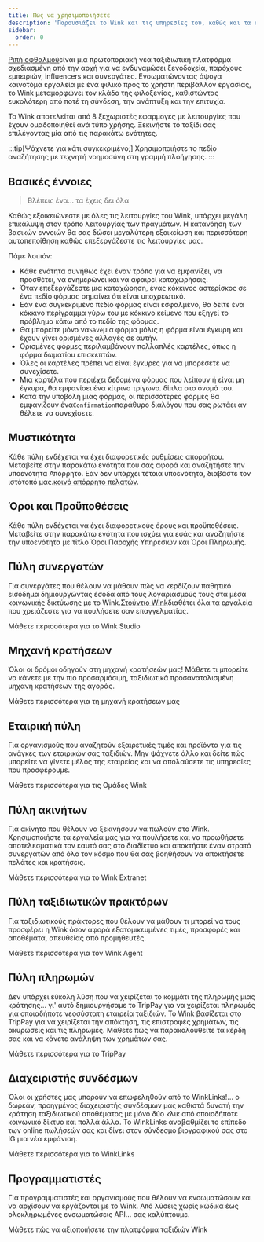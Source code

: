 ```yaml
---
title: Πώς να χρησιμοποιήσετε
description: 'Παρουσιάζει το Wink και τις υπηρεσίες του, καθώς και τα επόμενα βήματα.'
sidebar:
  order: 0
---
```


[Ριπή οφθαλμού](https://wink.travel)είναι μια πρωτοποριακή νέα ταξιδιωτική πλατφόρμα σχεδιασμένη από την αρχή για να ενδυναμώσει ξενοδοχεία, παρόχους εμπειριών, influencers και συνεργάτες. Ενσωματώνοντας άψογα καινοτόμα εργαλεία με ένα φιλικό προς το χρήστη περιβάλλον εργασίας, το Wink μεταμορφώνει τον κλάδο της φιλοξενίας, καθιστώντας ευκολότερη από ποτέ τη σύνδεση, την ανάπτυξη και την επιτυχία.

Το Wink αποτελείται από 8 ξεχωριστές εφαρμογές με λειτουργίες που έχουν ομαδοποιηθεί ανά τύπο χρήσης.
Ξεκινήστε το ταξίδι σας επιλέγοντας μία από τις παρακάτω ενότητες.

:::tip\[Ψάχνετε για κάτι συγκεκριμένο;]
Χρησιμοποιήστε το πεδίο αναζήτησης με τεχνητή νοημοσύνη στη γραμμή πλοήγησης.
:::

## Βασικές έννοιες

> Βλέπεις ένα... τα έχεις δει όλα

Καθώς εξοικειώνεστε με όλες τις λειτουργίες του Wink, υπάρχει μεγάλη επικάλυψη στον τρόπο λειτουργίας των πραγμάτων.
Η κατανόηση των βασικών εννοιών θα σας δώσει μεγαλύτερη εξοικείωση και περισσότερη αυτοπεποίθηση καθώς επεξεργάζεστε τις λειτουργίες μας.

Πάμε λοιπόν:

* Κάθε ενότητα συνήθως έχει έναν τρόπο για να εμφανίζει, να προσθέτει, να ενημερώνει και να αφαιρεί καταχωρήσεις.
* Όταν επεξεργάζεστε μια καταχώρηση, ένας κόκκινος αστερίσκος<Badge text="*" variant="danger" size="large" />
  σε ένα πεδίο φόρμας σημαίνει ότι είναι υποχρεωτικό.
* Εάν ένα συγκεκριμένο πεδίο φόρμας είναι εσφαλμένο, θα δείτε ένα κόκκινο περίγραμμα γύρω του με κόκκινο κείμενο που εξηγεί το πρόβλημα κάτω από το πεδίο της φόρμας.
* Θα μπορείτε μόνο να`Save`μια φόρμα μόλις η φόρμα είναι έγκυρη και έχουν γίνει ορισμένες αλλαγές σε αυτήν.
* Ορισμένες φόρμες περιλαμβάνουν πολλαπλές καρτέλες, όπως η φόρμα δωματίου επισκεπτών.
* Όλες οι καρτέλες πρέπει να είναι έγκυρες για να μπορέσετε να συνεχίσετε.
* Μια καρτέλα που περιέχει δεδομένα φόρμας που λείπουν ή είναι μη έγκυρα, θα εμφανίσει ένα κίτρινο τρίγωνο.<Badge text="⚠️" variant="caution" size="large" />
  δίπλα στο όνομά του.
* Κατά την υποβολή μιας φόρμας, οι περισσότερες φόρμες θα εμφανίζουν ένα`Confirmation`παράθυρο διαλόγου που σας ρωτάει αν θέλετε να συνεχίσετε.

## Μυστικότητα

Κάθε πύλη ενδέχεται να έχει διαφορετικές ρυθμίσεις απορρήτου. Μεταβείτε στην παρακάτω ενότητα που σας αφορά και αναζητήστε την υποενότητα Απόρρητο. Εάν δεν υπάρχει τέτοια υποενότητα, διαβάστε τον ιστότοπό μας.[κοινό απόρρητο πελατών](/booking-engine/privacy).

## Όροι και Προϋποθέσεις

Κάθε πύλη ενδέχεται να έχει διαφορετικούς όρους και προϋποθέσεις. Μεταβείτε στην παρακάτω ενότητα που ισχύει για εσάς και αναζητήστε την υποενότητα με τίτλο Όροι Παροχής Υπηρεσιών και Όροι Πληρωμής.

## Πύλη συνεργατών

Για συνεργάτες που θέλουν να μάθουν πώς να κερδίζουν παθητικό εισόδημα δημιουργώντας έσοδα από τους λογαριασμούς τους στα μέσα κοινωνικής δικτύωσης με το Wink.[Στούντιο Wink](https://studio.wink.travel)διαθέτει όλα τα εργαλεία που χρειάζεστε για να πουλήσετε σαν επαγγελματίας.

<LinkButton href="/studio/what-is-studio">
  Μάθετε περισσότερα για το Wink Studio
</LinkButton>


## Μηχανή κρατήσεων

Όλοι οι δρόμοι οδηγούν στη μηχανή κρατήσεών μας! Μάθετε τι μπορείτε να κάνετε με την πιο προσαρμόσιμη, ταξιδιωτικά προσανατολισμένη μηχανή κρατήσεων της αγοράς.

<LinkButton href="/booking-engine/in-a-nutshell">
  Μάθετε περισσότερα για τη μηχανή κρατήσεων μας
</LinkButton>


## Εταιρική πύλη

Για οργανισμούς που αναζητούν εξαιρετικές τιμές και προϊόντα για τις ανάγκες των εταιρικών σας ταξιδιών. Μην ψάχνετε άλλο και δείτε πώς μπορείτε να γίνετε μέλος της εταιρείας και να απολαύσετε τις υπηρεσίες που προσφέρουμε.

<LinkButton href="/corporate/what-is-group">
  Μάθετε περισσότερα για τις Ομάδες Wink
</LinkButton>


## Πύλη ακινήτων

Για ακίνητα που θέλουν να ξεκινήσουν να πωλούν στο Wink. Χρησιμοποιήστε τα εργαλεία μας για να πουλήσετε και να προωθήσετε αποτελεσματικά τον εαυτό σας στο διαδίκτυο και αποκτήστε έναν στρατό συνεργατών από όλο τον κόσμο που θα σας βοηθήσουν να αποκτήσετε πελάτες και κρατήσεις.

<LinkButton href="/extranet/what-is-extranet">
  Μάθετε περισσότερα για το Wink Extranet
</LinkButton>


## Πύλη ταξιδιωτικών πρακτόρων

Για ταξιδιωτικούς πράκτορες που θέλουν να μάθουν τι μπορεί να τους προσφέρει η Wink όσον αφορά εξατομικευμένες τιμές, προσφορές και αποθέματα, απευθείας από προμηθευτές.

<LinkButton href="/travel-agent/what-is-agent">
  Μάθετε περισσότερα για τον Wink Agent
</LinkButton>


## Πύλη πληρωμών

Δεν υπάρχει εύκολη λύση που να χειρίζεται το κομμάτι της πληρωμής μιας κράτησης... γι' αυτό δημιουργήσαμε το TripPay για να χειρίζεται πληρωμές για οποιαδήποτε νεοσύστατη εταιρεία ταξιδιών. Το Wink βασίζεται στο TripPay για να χειρίζεται την απόκτηση, τις επιστροφές χρημάτων, τις ακυρώσεις και τις πληρωμές.
Μάθετε πώς να παρακολουθείτε τα κέρδη σας και να κάνετε ανάληψη των χρημάτων σας.

<LinkButton href="/payment/what-is-trip-pay">
  Μάθετε περισσότερα για το TripPay
</LinkButton>


## Διαχειριστής συνδέσμων

Όλοι οι χρήστες μας μπορούν να επωφεληθούν από το WinkLinks!... ο δωρεάν, προηγμένος διαχειριστής συνδέσμων μας καθιστά δυνατή την κράτηση ταξιδιωτικού αποθέματος με μόνο δύο κλικ από οποιοδήποτε κοινωνικό δίκτυο και πολλά άλλα.
Το WinkLinks αναβαθμίζει το επίπεδο των online πωλήσεών σας και δίνει στον σύνδεσμο βιογραφικού σας στο IG μια νέα εμφάνιση.

<LinkButton href="/link-manager/wink-links">
  Μάθετε περισσότερα για το WinkLinks
</LinkButton>


## Προγραμματιστές

Για προγραμματιστές και οργανισμούς που θέλουν να ενσωματώσουν και να αρχίσουν να εργάζονται με το Wink. Από λύσεις χωρίς κώδικα έως ολοκληρωμένες ενσωματώσεις API... σας καλύπτουμε.

<LinkButton href="/developers/build-on-wink">
  Μάθετε πώς να αξιοποιήσετε την πλατφόρμα ταξιδιών Wink
</LinkButton>

